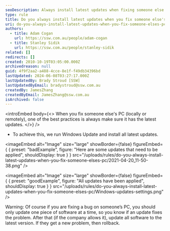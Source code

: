 ```yaml
---
seoDescription: Always install latest updates when fixing someone else's PC to ensure security and stability, whether done locally or remotely.
type: rule
title: Do you always install latest updates when you fix someone else's PC?
uri: do-you-always-install-latest-updates-when-you-fix-someone-elses-pc
authors:
  - title: Adam Cogan
    url: https://ssw.com.au/people/adam-cogan
  - title: Stanley Sidik
    url: https://ssw.com.au/people/stanley-sidik
related: []
redirects: []
created: 2010-10-19T03:05:00.000Z
archivedreason: null
guid: 4f9f2aa2-a488-4cce-8e1f-f49db34396bd
lastUpdated: 2024-06-08T03:27:17.000Z
lastUpdatedBy: Brady Stroud [SSW]
lastUpdatedByEmail: bradystroud@ssw.com.au
createdBy: JamesZhang
createdByEmail: JamesZhang@ssw.com.au
isArchived: false
---
```


<introEmbed
  body={<>
When you fix someone else's PC (locally or remotely), one of the best practices is always make sure it has the latest updates.
  </>}
/>
- To achieve this, we run Windows Update and install all latest updates.

<imageEmbed
  alt="Image"
  size="large"
  showBorder={false}
  figureEmbed={ {
    preset: "badExample",
    figure: "Here are some updates that need to be applied",
    shouldDisplay: true
  } }
  src="/uploads/rules/do-you-always-install-latest-updates-when-you-fix-someone-elses-pc/2021-04-20_11-50-38.png"
/>

<imageEmbed
  alt="Image"
  size="large"
  showBorder={false}
  figureEmbed={ {
    preset: "goodExample",
    figure: "All updates have been applied",
    shouldDisplay: true
  } }
  src="/uploads/rules/do-you-always-install-latest-updates-when-you-fix-someone-elses-pc/Windows-updates-settings.png"
/>

Warning: Of course if you are fixing a bug on someone’s PC, you should only update one piece of software at a time, so you know if an update fixes the problem. After that (if the company allows it), update all software to the latest version. If they get a new problem, then rollback.
